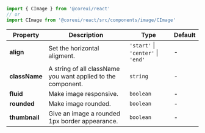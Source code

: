 
```jsx
import { CImage } from '@coreui/react'
// or
import CImage from '@coreui/react/src/components/image/CImage'
```

| Property | Description | Type | Default |
| --- | --- | --- | --- |
| **align** | Set the horizontal aligment. | `'start'` \| `'center'` \| `'end'` | - |
| **className** | A string of all className you want applied to the component. | `string` | - |
| **fluid** | Make image responsive. | `boolean` | - |
| **rounded** | Make image rounded. | `boolean` | - |
| **thumbnail** | Give an image a rounded 1px border appearance. | `boolean` | - |
